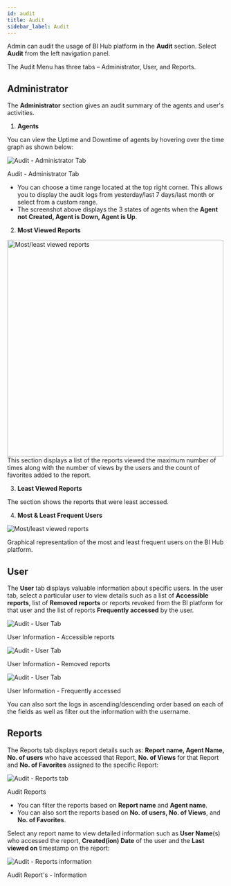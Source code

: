 ```yaml
---
id: audit 
title: Audit
sidebar_label: Audit
---
```



Admin can audit the usage of BI Hub platform in the **Audit** section. Select **Audit** from the left navigation panel.

The Audit Menu has three tabs – Administrator, User, and Reports.

## Administrator

The **Administrator** section gives an audit summary of the agents and user's activities.

1. **Agents**

You can view the Uptime and Downtime of agents by hovering over the time graph as shown below:

  <div class="center">
    <Zoom>
      <img alt="Audit - Administrator Tab" src={useBaseUrl('doc-images/admin-guide/audit1.png')}/>
    </Zoom>
    <p>Audit - Administrator Tab</p>
  </div>

* You can choose a time range located at the top right corner. This allows you to display the audit logs from yesterday/last 7 days/last month or select from a custom range.
* The screenshot above displays the 3 states of agents when the **Agent not Created, Agent is Down, Agent is Up**.

2. **Most Viewed Reports**

  <div class="center">
    <Zoom>
      <img alt="Most/least viewed reports" src={useBaseUrl('doc-images/admin-guide/most-least-viewed.png')} width="500"/>
    </Zoom>
  </div>
This section displays a list of the reports viewed the maximum number of times along with the number of views by the users and the count of favorites added to the report.

3. **Least Viewed Reports**

The section shows the reports that were least accessed.

4. **Most & Least Frequent Users**

  <div class="center">
    <Zoom>
      <img alt="Most/least viewed reports" src={useBaseUrl('doc-images/admin-guide/most-least-frequent.png')}/>
    </Zoom>
  </div>

Graphical representation of the most and least frequent users on the BI Hub platform.

## User

The **User** tab displays valuable information about specific users.
In the user tab, select a particular user to view details such as a list of **Accessible reports**, list of **Removed reports** or reports revoked from the BI platform for that user and the list of reports **Frequently accessed** by the user.

  <div class="center">
    <Zoom>
      <img alt="Audit - User Tab" src={useBaseUrl('doc-images/admin-guide/user-info1.png')}/>
    </Zoom>
    <p>User Information - Accessible reports</p>
  </div>

  <div class="center">
    <Zoom>
      <img alt="Audit - User Tab" src={useBaseUrl('doc-images/admin-guide/user-info2.png')}/>
    </Zoom>
    <p>User Information - Removed reports</p>
  </div>

  <div class="center">
    <Zoom>
      <img alt="Audit - User Tab" src={useBaseUrl('doc-images/admin-guide/user-info3.png')}/>
    </Zoom>
    <p>User Information - Frequently accessed</p>
  </div>

You can also sort the logs in ascending/descending order based on each of the fields as well as filter out the information with the username.

## Reports

The Reports tab displays report details such as: **Report name, Agent Name, No. of users** who have accessed that Report, **No. of Views** for that Report and **No. of Favorites** assigned to the specific Report:

  <div class="center">
    <Zoom>
      <img alt="Audit - Reports tab" src={useBaseUrl('doc-images/admin-guide/audit-reports.png')}/>
    </Zoom>
    <p>Audit Reports</p>
  </div>

* You can filter the reports based on **Report name** and **Agent name**.
* You can also sort the reports based on **No. of users, No. of Views**, and **No. of Favorites**.

Select any report name to view detailed information such as **User Name**(s) who accessed the report, **Created(ion) Date** of the user and the **Last viewed on** timestamp on the report:

  <div class="center">
    <Zoom>
      <img alt="Audit - Reports information" src={useBaseUrl('doc-images/admin-guide/report-info.png')}/>
    </Zoom>
    <p>Audit Report's - Information</p>
  </div>
